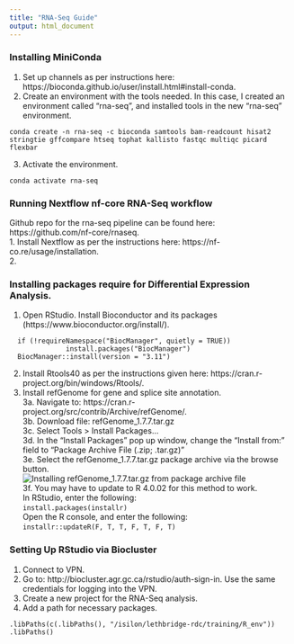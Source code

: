 ---
title: "RNA-Seq Guide"
output: html_document
---
### Installing MiniConda 
1. Set up channels as per instructions here: https://bioconda.github.io/user/install.html#install-conda.
2. Create an environment with the tools needed. In this case, I created an environment called "rna-seq", and installed tools in the new "rna-seq" environment.
  ```
  conda create -n rna-seq -c bioconda samtools bam-readcount hisat2 stringtie gffcompare htseq tophat kallisto fastqc multiqc picard flexbar 
  ```
3. Activate the environment.
  ```
  conda activate rna-seq
  ```
### Running Nextflow nf-core RNA-Seq workflow  
Github repo for the rna-seq pipeline can be found here: https://github.com/nf-core/rnaseq.  
1. Install Nextflow as per the instructions here: https://nf-co.re/usage/installation.  
2. 
 


### Installing packages require for Differential Expression Analysis.
1. Open RStudio. Install Bioconductor and its packages (https://www.bioconductor.org/install/).
  ```
    if (!requireNamespace("BiocManager", quietly = TRUE))
    		    install.packages("BiocManager")
    BiocManager::install(version = "3.11")
  ```
2. Install Rtools40 as per the instructions given here: https://cran.r-project.org/bin/windows/Rtools/.  
3. Install refGenome for gene and splice site annotation.  
  3a. Navigate to: https://cran.r-project.org/src/contrib/Archive/refGenome/.  
  3b. Download file: refGenome_1.7.7.tar.gz  
  3c. Select Tools > Install Packages…  
  3d. In the “Install Packages” pop up window, change the “Install from:” field to “Package Archive File (.zip; .tar.gz)”  
  3e. Select the refGenome_1.7.7.tar.gz package archive via the browse button.  
  ![Installing refGenome_1.7.7.tar.gz from package archive file](installpackage.png)  
  3f. You may have to update to R 4.0.02 for this method to work.   
  In RStudio, enter the following:  
    ```
    install.packages(installr)   
    ```  
  Open the R console, and enter the following:   
    ```
    installr::updateR(F, T, T, F, T, F, T)   
    ```

### Setting Up RStudio via Biocluster
1. Connect to VPN.  
2. Go to: http://biocluster.agr.gc.ca/rstudio/auth-sign-in. Use the same credentials for logging into the VPN.  
3. Create a new project for the RNA-Seq analysis.  
4. Add a path for necessary packages.  
  ```
  .libPaths(c(.libPaths(), "/isilon/lethbridge-rdc/training/R_env"))  
  .libPaths()  
  ```